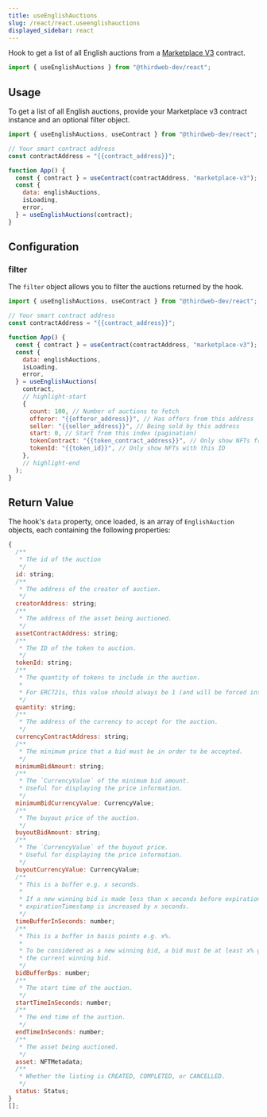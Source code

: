 ---
title: useEnglishAuctions
slug: /react/react.useenglishauctions
displayed_sidebar: react
---

Hook to get a list of all English auctions from a [Marketplace V3](https://thirdweb.com/thirdweb.eth/MarketplaceV3) contract.

```jsx
import { useEnglishAuctions } from "@thirdweb-dev/react";
```

## Usage

To get a list of all English auctions, provide your Marketplace v3 contract instance and an optional filter object.

```jsx
import { useEnglishAuctions, useContract } from "@thirdweb-dev/react";

// Your smart contract address
const contractAddress = "{{contract_address}}";

function App() {
  const { contract } = useContract(contractAddress, "marketplace-v3");
  const {
    data: englishAuctions,
    isLoading,
    error,
  } = useEnglishAuctions(contract);
}
```

## Configuration

### filter

The `filter` object allows you to filter the auctions returned by the hook.

```jsx
import { useEnglishAuctions, useContract } from "@thirdweb-dev/react";

// Your smart contract address
const contractAddress = "{{contract_address}}";

function App() {
  const { contract } = useContract(contractAddress, "marketplace-v3");
  const {
    data: englishAuctions,
    isLoading,
    error,
  } = useEnglishAuctions(
    contract,
    // highlight-start
    {
      count: 100, // Number of auctions to fetch
      offeror: "{{offeror_address}}", // Has offers from this address
      seller: "{{seller_address}}", // Being sold by this address
      start: 0, // Start from this index (pagination)
      tokenContract: "{{token_contract_address}}", // Only show NFTs from this collection
      tokenId: "{{token_id}}", // Only show NFTs with this ID
    },
    // highlight-end
  );
}
```

## Return Value

The hook's `data` property, once loaded, is an
array of `EnglishAuction` objects, each containing the following properties:

```jsx
{
  /**
   * The id of the auction
   */
  id: string;
  /**
   * The address of the creator of auction.
   */
  creatorAddress: string;
  /**
   * The address of the asset being auctioned.
   */
  assetContractAddress: string;
  /**
   * The ID of the token to auction.
   */
  tokenId: string;
  /**
   * The quantity of tokens to include in the auction.
   *
   * For ERC721s, this value should always be 1 (and will be forced internally regardless of what is passed here).
   */
  quantity: string;
  /**
   * The address of the currency to accept for the auction.
   */
  currencyContractAddress: string;
  /**
   * The minimum price that a bid must be in order to be accepted.
   */
  minimumBidAmount: string;
  /**
   * The `CurrencyValue` of the minimum bid amount.
   * Useful for displaying the price information.
   */
  minimumBidCurrencyValue: CurrencyValue;
  /**
   * The buyout price of the auction.
   */
  buyoutBidAmount: string;
  /**
   * The `CurrencyValue` of the buyout price.
   * Useful for displaying the price information.
   */
  buyoutCurrencyValue: CurrencyValue;
  /**
   * This is a buffer e.g. x seconds.
   *
   * If a new winning bid is made less than x seconds before expirationTimestamp, the
   * expirationTimestamp is increased by x seconds.
   */
  timeBufferInSeconds: number;
  /**
   * This is a buffer in basis points e.g. x%.
   *
   * To be considered as a new winning bid, a bid must be at least x% greater than
   * the current winning bid.
   */
  bidBufferBps: number;
  /**
   * The start time of the auction.
   */
  startTimeInSeconds: number;
  /**
   * The end time of the auction.
   */
  endTimeInSeconds: number;
  /**
   * The asset being auctioned.
   */
  asset: NFTMetadata;
  /**
   * Whether the listing is CREATED, COMPLETED, or CANCELLED.
   */
  status: Status;
}
[];
```
